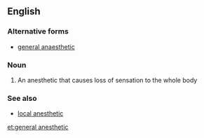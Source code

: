 ==English==

===Alternative forms===
*[[general anaesthetic]]

===Noun===
{{wikipedia}}
{{en-noun|sg=[[general]] [[anesthetic]]}}

#{{medicine}} An anesthetic that causes loss of sensation to the whole body

===See also===
*[[local anesthetic]]

[[et:general anesthetic]]